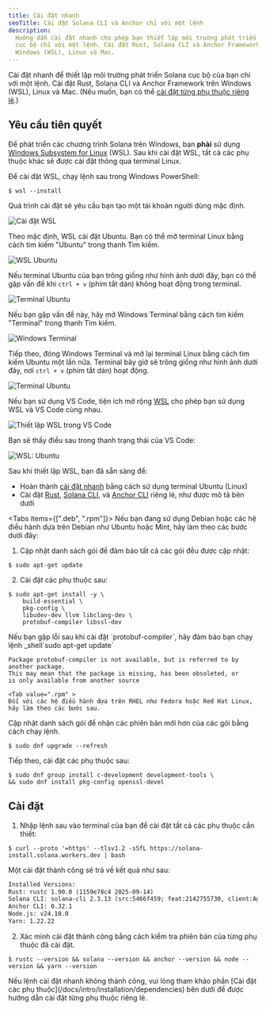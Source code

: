```yaml
---
title: Cài đặt nhanh
seoTitle: Cài đặt Solana CLI và Anchor chỉ với một lệnh
description:
  Hướng dẫn cài đặt nhanh cho phép bạn thiết lập môi trường phát triển Solana
  cục bộ chỉ với một lệnh. Cài đặt Rust, Solana CLI và Anchor Framework trên
  Windows (WSL), Linux và Mac.
---
```


Cài đặt nhanh để thiết lập môi trường phát triển Solana cục bộ của bạn chỉ với
một lệnh. Cài đặt Rust, Solana CLI và Anchor Framework trên Windows (WSL), Linux
và Mac. (Nếu muốn, bạn có thể
[cài đặt từng phụ thuộc riêng lẻ](/docs/intro/installation/dependencies).)

## Yêu cầu tiên quyết

<Accordions>
<Accordion title="Windows">

Để phát triển các chương trình Solana trên Windows, bạn **phải** sử dụng
[Windows Subsystem for Linux](https://learn.microsoft.com/en-us/windows/wsl/install)
(WSL). Sau khi cài đặt WSL, tất cả các phụ thuộc khác sẽ được cài đặt thông qua
terminal Linux.

Để cài đặt WSL, chạy lệnh sau trong Windows PowerShell:

```terminal
$ wsl --install
```

Quá trình cài đặt sẽ yêu cầu bạn tạo một tài khoản người dùng mặc định.

![Cài đặt WSL](/assets/docs/intro/installation/wsl-install.png)

Theo mặc định, WSL cài đặt Ubuntu. Bạn có thể mở terminal Linux bằng cách tìm
kiếm "Ubuntu" trong thanh Tìm kiếm.

![WSL Ubuntu](/assets/docs/intro/installation/wsl-ubuntu-search.png)

Nếu terminal Ubuntu của bạn trông giống như hình ảnh dưới đây, bạn có thể gặp
vấn đề khi `ctrl + v` (phím tắt dán) không hoạt động trong terminal.

![Terminal Ubuntu](/assets/docs/intro/installation/wsl-ubuntu-terminal-1.png)

Nếu bạn gặp vấn đề này, hãy mở Windows Terminal bằng cách tìm kiếm "Terminal"
trong thanh Tìm kiếm.

![Windows Terminal](/assets/docs/intro/installation/wsl-windows-terminal.png)

Tiếp theo, đóng Windows Terminal và mở lại terminal Linux bằng cách tìm kiếm
Ubuntu một lần nữa. Terminal bây giờ sẽ trông giống như hình ảnh dưới đây, nơi
`ctrl + v` (phím tắt dán) hoạt động.

![Terminal Ubuntu](/assets/docs/intro/installation/wsl-ubuntu-terminal-2.png)

Nếu bạn sử dụng VS Code, tiện ích mở rộng
[WSL](https://code.visualstudio.com/docs/remote/wsl-tutorial) cho phép bạn sử
dụng WSL và VS Code cùng nhau.

![Thiết lập WSL trong VS Code](/assets/docs/intro/installation/wsl-vscode.png)

Bạn sẽ thấy điều sau trong thanh trạng thái của VS Code:

![WSL: Ubuntu](/assets/docs/intro/installation/wsl-vscode-ubuntu.png)

Sau khi thiết lập WSL, bạn đã sẵn sàng để:

- Hoàn thành [cài đặt nhanh](#installation) bằng cách sử dụng terminal Ubuntu
  (Linux)
- Cài đặt [Rust](/docs/intro/installation/dependencies#install-rust),
  [Solana CLI](/docs/intro/installation/dependencies#install-solana-cli), và
  [Anchor CLI](/docs/intro/installation/dependencies#install-anchor-cli) riêng
  lẻ, như được mô tả bên dưới

</Accordion>
<Accordion title="Linux">

<Tabs items={[".deb", ".rpm"]}>
<Tab value=".deb" >
Nếu bạn đang sử dụng Debian hoặc các hệ điều hành dựa trên Debian như Ubuntu hoặc Mint, hãy làm theo các bước dưới đây:

1. Cập nhật danh sách gói để đảm bảo tất cả các gói đều được cập nhật:

```terminal
$ sudo apt-get update
```

2. Cài đặt các phụ thuộc sau:

```terminal
$ sudo apt-get install -y \
    build-essential \
    pkg-config \
    libudev-dev llvm libclang-dev \
    protobuf-compiler libssl-dev
```

<Callout>
Nếu bạn gặp lỗi sau khi cài đặt `protobuf-compiler`, hãy
đảm bảo bạn chạy lệnh _shell`sudo apt-get update`

```
Package protobuf-compiler is not available, but is referred to by another package.
This may mean that the package is missing, has been obsoleted, or
is only available from another source
```

</Callout>

  </Tab>

    <Tab value=".rpm" >
    Đối với các hệ điều hành dựa trên RHEL như Fedora hoặc Red Hat Linux, hãy làm theo các bước sau.

Cập nhật danh sách gói để nhận các phiên bản mới hơn của các gói bằng cách chạy
lệnh.

```terminal
$ sudo dnf upgrade --refresh
```

Tiếp theo, cài đặt các phụ thuộc sau:

```terminal
$ sudo dnf group install c-development development-tools \
&& sudo dnf install pkg-config openssl-devel
```

  </Tab>
</Tabs>

</Accordion>
</Accordions>

## Cài đặt

1. Nhập lệnh sau vào terminal của bạn để cài đặt tất cả các phụ thuộc cần thiết:

```terminal
$ curl --proto '=https' --tlsv1.2 -sSfL https://solana-install.solana.workers.dev | bash
```

Một cài đặt thành công sẽ trả về kết quả như sau:

```txt title="Example output"
Installed Versions:
Rust: rustc 1.90.0 (1159e78c4 2025-09-14)
Solana CLI: solana-cli 2.3.13 (src:5466f459; feat:2142755730, client:Agave)
Anchor CLI: 0.32.1
Node.js: v24.10.0
Yarn: 1.22.22
```

2. Xác minh cài đặt thành công bằng cách kiểm tra phiên bản của từng phụ thuộc
   đã cài đặt.

```terminal
$ rustc --version && solana --version && anchor --version && node --version && yarn --version
```

<Callout>
  Nếu lệnh cài đặt nhanh không thành công, vui lòng tham khảo phần [Cài đặt các
  phụ thuộc](/docs/intro/installation/dependencies) bên dưới để được hướng dẫn
  cài đặt từng phụ thuộc riêng lẻ.
</Callout>
